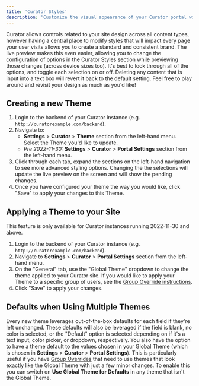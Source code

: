 ---
title: 'Curator Styles'
description: 'Customize the visual appearance of your Curator portal with built-in styling options and theme configurations.'
---

Curator allows controls related to your site design across all content types, however having a central place to modify
styles that will impact every page your user visits allows you to create a standard and consistent brand.  The live
preview makes this even easier, allowing you to change the configuration of options in the Curator Styles section while
previewing those changes (across device sizes too).  It's best to look through all of the options, and toggle each
selection on or off.  Deleting any content that is input into a text box will revert it back to the default setting.
Feel free to play around and revisit your design as much as you'd like!

## Creating a new Theme

1. Login to the backend of your Curator instance (e.g. `http://curatorexample.com/backend`).
2. Navigate to:
	- **Settings** > **Curator** > **Theme** section from the left-hand menu. Select the Theme you'd like to update.
	- *Pre 2022-11-30:* **Settings** > **Curator** > **Portal Settings** section from the left-hand menu.
3. Click through each tab, expand the sections on the left-hand navigation to see more advanced styling options.
Changing the the selections will update the live preview on the screen and will show the pending changes.
4. Once you have configured your theme the way you would like, click "Save" to apply your changes to this Theme.

## Applying a Theme to your Site

This feature is only available for Curator instances running 2022-11-30 and above.

1. Login to the backend of your Curator instance (e.g. `http://curatorexample.com/backend`).
2. Navigate to **Settings** > **Curator** > **Portal Settings** section from the left-hand menu.
3. On the "General" tab, use the "Global Theme" dropdown to change the theme applied to your Curator site.  If you would
like to apply your Theme to a specific group of users, see the
[Group Override instructions](https://curator.interworks.com/page/kb/documentationtheme/group-overrides/1271).
4. Click "Save" to apply your changes.

## Defaults when Using Multiple Themes

Every new theme leverages out-of-the-box defaults for each field if they're left unchanged. These defaults will also be
leveraged if the field is blank, no color is selected, or the "Default" option is selected depending on if it's a text
input, color picker, or dropdown, respectively. You also have the option to have a theme default to the values chosen
in your Global Theme (which is chosen in **Settings** > **Curator** > **Portal Settings**). This is particularly useful
if you have [Group Overrides](https://curator.interworks.com/page/kb/documentation/theme/group-overrides/1271) that
need to use themes that look exactly like the Global Theme with just a few minor changes. To enable this you can switch
on **Use Global Theme for Defaults** in any theme that isn't the Global Theme.
